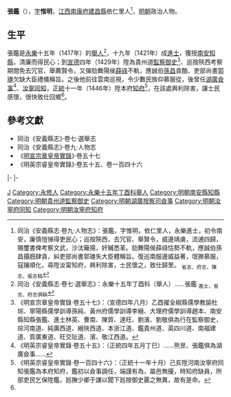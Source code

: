 {{Otheruses|other=名为张鉴的其他人物|张鉴}}

'''張鑑'''（{{bd|14世紀||15世紀}}），[[表字|字]]'''惟明'''，[[江西等處承宣布政使司|江西]][[南康府|南康府]][[建昌縣_(東漢)|建昌縣]]依仁里人<ref name=djs>同治《安義縣志·卷九·人物志》：張鑑，字惟明，依仁里人，永樂進士，初令南安，廉慎愷悌得吏民心；巡按陝西，去冗官、舉賢令，威邊靖虜，流逋四歸，賜璽書俾考察文武，沙汰簸揚，奸贓悉革。劾舞陽侯薛祿怙勢不軌，應誠伯孫昌攝廐肆貪，糾吏部尚書郭璡失大臣體稱旨。復巡南服邊威益著，氓獠慕服，寇攘順化，尋陞汝甯知府，興利除害，士民懷之，致仕歸里。 <sub>省志、府志、陳志、張志稿</sub></ref>，[[明朝|明朝]]政治人物。

== 生平 ==
張鑑是[[永樂_(明朝)|永樂]]十五年（1417年）的[[舉人|舉人]]<ref>同治《安義縣志·卷七·選舉志》：永樂十五年丁酉科（舉人）……張鑑 <sub>進士，省志、府志俱缺</sub></ref>，十九年（1421年）成[[進士|進士]]，獲授[[南安縣|南安]][[知縣|知縣]]，清廉而得民心；到[[宣德|宣德]]四年（1429年）陞為貴州道[[監察御史|監察御史]]<ref>《明宣宗章皇帝實錄·卷五十七》：（宣德四年八月）乙酉擢全椒縣儒學教諭杜琮、寧陽縣儒學訓導孫純、黃州府儒學訓導李縉、大理府儒學訓導趙本、南安縣知縣張鑑、進士林英、曹南、陳質、達旺、劉濱、劉敬俱為行在監察御史，琮河南道、純廣西道、縉陜西道、本浙江道、鑑貴州道、英四川道、南福建道、質廣東道、旺交阯道、濱、敬江西道。</ref>、巡按陝西考察期間免去冗官、舉薦賢令，又彈劾舞陽侯[[薛祿|薛祿]]不軌，應誠伯[[孫昌|孫昌]]貪酷、吏部尚書[[郭璡|郭璡]]欠缺大臣禮儀稱旨。之後他前往雲南巡視，令少數民族仰慕服從，後曾任[[湖廣等處提刑按察使司|湖廣]][[僉事|僉事]]<ref>《明英宗睿皇帝實錄·卷五十五》：（正統四年五月丁巳）……熊昱、張鑑俱為湖廣僉事……</ref>、[[汝寧府|汝寧]][[同知|同知]]，[[正統_(年號)|正統]]十一年（1446年）陞本府[[知府|知府]]<ref>《明英宗睿皇帝實錄·卷一百四十六》：（正統十一年十月）己亥陞河南汝寧府同知張鑑為本府知府，鑑初以僉事調任，端謹有為，屬邑無擾，時知府缺員，所部吏民乞保陞鑑，廵撫少卿于謙以聞下廵按御史覈之無異，故有是命。</ref>，在該處興利除害，讓士民感懷，很快致仕回鄉<ref name=djs/>。

== 參考文獻 ==
{{reflist}}
*同治《安義縣志》·卷七·選舉志
*同治《安義縣志》·卷九·人物志
*《[[明實錄|明宣宗章皇帝實錄]]》·卷五十七
*《明英宗睿皇帝實錄》·卷五十五、卷一百四十六

{{start box}}
{{s-off}}
{{s-vacant|unkn|last=[[余慶_(明朝)|-{余}-慶]]}}
{{s-title|明朝南安縣知縣|永樂年間－1429年}}
{{s-after|[[葉政|葉政]]}}
|-
{{s-before|[[申霖|申霖]]}}
{{s-title|明朝汝寧府同知|正統年間－1446年}}
{{s-after|[[時恭|時恭]]}}
|-
{{s-before|[[李敏_(新安)|李敏]]}}
{{s-title|明朝汝寧府知府|1446年－景泰年間}}
{{s-after|[[姬本|姬本]]}}
{{end box}}

{{永樂十九年辛丑科殿試金榜}}

{{Authority control}}
{{DEFAULTSORT:Zhang张}}
[[Category:张姓|J]]
[[Category:永修人|Category:永修人]]
[[Category:永樂十五年丁酉科舉人|Category:永樂十五年丁酉科舉人]]
[[Category:明朝南安縣知縣|Category:明朝南安縣知縣]]
[[Category:明朝貴州道監察御史|Category:明朝貴州道監察御史]]
[[Category:明朝湖廣按察司僉事|Category:明朝湖廣按察司僉事]]
[[Category:明朝汝寧府同知|Category:明朝汝寧府同知]]
[[Category:明朝汝寧府知府|Category:明朝汝寧府知府]]